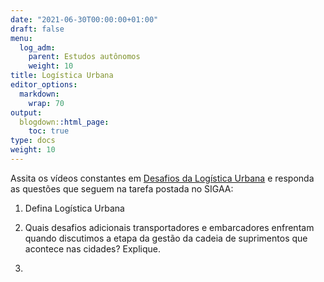 ```yaml
---
date: "2021-06-30T00:00:00+01:00"
draft: false
menu:
  log_adm:
    parent: Estudos autônomos
    weight: 10
title: Logística Urbana
editor_options: 
  markdown: 
    wrap: 70
output: 
  blogdown::html_page:
    toc: true
type: docs
weight: 10
---
```


Assita os vídeos constantes em [Desafios da Logística Urbana](https://retaoliveira.github.io/places/conteudo/log_urb/desafios) e responda as questões que seguem na tarefa postada no SIGAA:

1. Defina Logística Urbana

2. Quais desafios adicionais transportadores e embarcadores enfrentam quando discutimos a etapa da gestão da cadeia de suprimentos que acontece nas cidades? Explique. 

3. 
